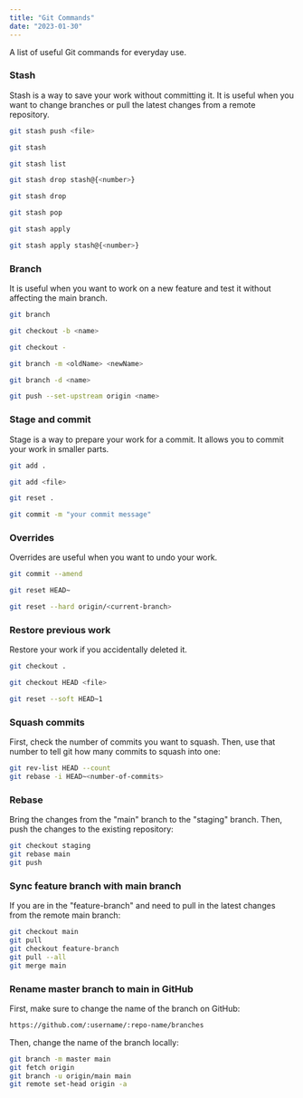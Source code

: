 ```yaml
---
title: "Git Commands"
date: "2023-01-30"
---
```


A list of useful Git commands for everyday use.

### Stash

Stash is a way to save your work without committing it. It is useful when you want to change branches or pull the latest changes from a remote repository.

```bash title="Save a specific file"
git stash push <file>
```

```bash title="Save all changes"
git stash
```

```bash title="List all stashes"
git stash list
```

```bash title="Delete a specific stash"
git stash drop stash@{<number>}
```

```bash title="Delete all stashes"
git stash drop
```

```bash title="Apply a stash and delete it"
git stash pop
```

```bash title="Apply the most recent stash"
git stash apply
```

```bash title="Apply a specific stash"
git stash apply stash@{<number>}
```

### Branch

It is useful when you want to work on a new feature and test it without affecting the main branch.

```bash title="List all branches"
git branch
```

```bash title="Create a new branch and switch to it"
git checkout -b <name>
```

```bash title="Switch back to the previous local branch you have been working on"
git checkout -
```

```bash title="Rename a branch"
git branch -m <oldName> <newName>
```

```bash title="Delete a branch"
git branch -d <name>
```

```bash title="Add a branch to upstream repository"
git push --set-upstream origin <name>
```

### Stage and commit

Stage is a way to prepare your work for a commit. It allows you to commit your work in smaller parts.

```bash title="Stage all changes"
git add .
```

```bash title="Stage a specific file"
git add <file>
```

```bash title="Unstage all changes"
git reset .
```

```bash title="Commit your work"
git commit -m "your commit message"
```

### Overrides

Overrides are useful when you want to undo your work.

```bash title="Amend a commit message"
git commit --amend
```

```bash title="If you want to keep your work and undo just the last commit"
git reset HEAD~
```

```bash title="If you want to override a file in your local repo with the version in the remote repo"
git reset --hard origin/<current-branch>
```

### Restore previous work

Restore your work if you accidentally deleted it.

```bash title="Undo all uncommitted changes"
git checkout .
```

```bash title="Restore a deleted file"
git checkout HEAD <file>
```

```bash title="Remove last commit by keeping all changes staged"
git reset --soft HEAD~1
```

### Squash commits

First, check the number of commits you want to squash. Then, use that number to tell git how many commits to squash into one:

```bash title="Terminal"
git rev-list HEAD --count
git rebase -i HEAD~<number-of-commits>
```

### Rebase

Bring the changes from the "main" branch to the "staging" branch. Then, push the changes to the existing repository:

```bash title="Terminal"
git checkout staging
git rebase main
git push
```

### Sync feature branch with main branch

If you are in the "feature-branch" and need to pull in the latest changes from the remote main branch:

```bash title="Terminal"
git checkout main
git pull
git checkout feature-branch
git pull --all
git merge main
```

### Rename master branch to main in GitHub

First, make sure to change the name of the branch on GitHub:

```bash title="Go to your GitHub repository"
https://github.com/:username/:repo-name/branches
```

Then, change the name of the branch locally:

```bash title="Terminal"
git branch -m master main
git fetch origin
git branch -u origin/main main
git remote set-head origin -a
```
